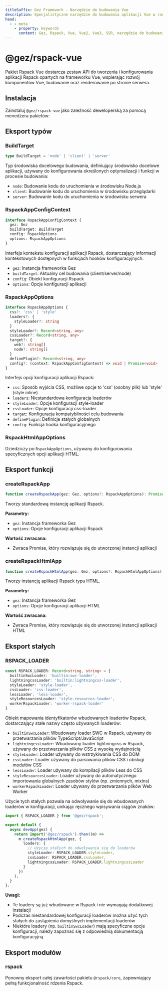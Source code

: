 ```yaml
---
titleSuffix: Gez Framework - Narzędzie do budowania Vue
description: Specjalistyczne narzędzie do budowania aplikacji Vue w ramach frameworka Gez, zapewniające pełne wsparcie dla aplikacji Vue 2/3, w tym rozwój komponentów, renderowanie SSR i optymalizację wydajności.
head:
  - - meta
    - property: keywords
      content: Gez, Rspack, Vue, Vue2, Vue3, SSR, narzędzie do budowania, rozwój komponentów, renderowanie po stronie serwera, optymalizacja wydajności
---
```



# @gez/rspack-vue

Pakiet Rspack Vue dostarcza zestaw API do tworzenia i konfigurowania aplikacji Rspack opartych na frameworku Vue, wspierając rozwój komponentów Vue, budowanie oraz renderowanie po stronie serwera.

## Instalacja

Zainstaluj `@gez/rspack-vue` jako zależność deweloperską za pomocą menedżera pakietów:

<PackageManagerTabs command="install @gez/rspack-vue -D" />

## Eksport typów

### BuildTarget

```ts
type BuildTarget = 'node' | 'client' | 'server'
```

Typ środowiska docelowego budowania, definiujący środowisko docelowe aplikacji, używany do konfigurowania określonych optymalizacji i funkcji w procesie budowania:
- `node`: Budowanie kodu do uruchomienia w środowisku Node.js
- `client`: Budowanie kodu do uruchomienia w środowisku przeglądarki
- `server`: Budowanie kodu do uruchomienia w środowisku serwera

### RspackAppConfigContext

```ts
interface RspackAppConfigContext {
  gez: Gez
  buildTarget: BuildTarget
  config: RspackOptions
  options: RspackAppOptions
}
```

Interfejs kontekstu konfiguracji aplikacji Rspack, dostarczający informacji kontekstowych dostępnych w funkcjach hooków konfiguracyjnych:
- `gez`: Instancja frameworka Gez
- `buildTarget`: Aktualny cel budowania (client/server/node)
- `config`: Obiekt konfiguracji Rspack
- `options`: Opcje konfiguracji aplikacji

### RspackAppOptions

```ts
interface RspackAppOptions {
  css?: 'css' | 'style'
  loaders?: {
    styleLoader?: string
  }
  styleLoader?: Record<string, any>
  cssLoader?: Record<string, any>
  target?: {
    web?: string[]
    node?: string[]
  }
  definePlugin?: Record<string, any>
  config?: (context: RspackAppConfigContext) => void | Promise<void>
}
```

Interfejs opcji konfiguracji aplikacji Rspack:
- `css`: Sposób wyjścia CSS, możliwe opcje to 'css' (osobny plik) lub 'style' (style inline)
- `loaders`: Niestandardowa konfiguracja loaderów
- `styleLoader`: Opcje konfiguracji style-loader
- `cssLoader`: Opcje konfiguracji css-loader
- `target`: Konfiguracja kompatybilności celu budowania
- `definePlugin`: Definicje stałych globalnych
- `config`: Funkcja hooka konfiguracyjnego

### RspackHtmlAppOptions

Dziedziczy po `RspackAppOptions`, używany do konfigurowania specyficznych opcji aplikacji HTML.

## Eksport funkcji

### createRspackApp

```ts
function createRspackApp(gez: Gez, options?: RspackAppOptions): Promise<App>
```

Tworzy standardową instancję aplikacji Rspack.

**Parametry:**
- `gez`: Instancja frameworka Gez
- `options`: Opcje konfiguracji aplikacji Rspack

**Wartość zwracana:**
- Zwraca Promise, który rozwiązuje się do utworzonej instancji aplikacji

### createRspackHtmlApp

```ts
function createRspackHtmlApp(gez: Gez, options?: RspackHtmlAppOptions): Promise<App>
```

Tworzy instancję aplikacji Rspack typu HTML.

**Parametry:**
- `gez`: Instancja frameworka Gez
- `options`: Opcje konfiguracji aplikacji HTML

**Wartość zwracana:**
- Zwraca Promise, który rozwiązuje się do utworzonej instancji aplikacji HTML

## Eksport stałych
### RSPACK_LOADER

```ts
const RSPACK_LOADER: Record<string, string> = {
  builtinSwcLoader: 'builtin:swc-loader',
  lightningcssLoader: 'builtin:lightningcss-loader',
  styleLoader: 'style-loader',
  cssLoader: 'css-loader',
  lessLoader: 'less-loader',
  styleResourcesLoader: 'style-resources-loader',
  workerRspackLoader: 'worker-rspack-loader'
}
```

Obiekt mapowania identyfikatorów wbudowanych loaderów Rspack, dostarczający stałe nazwy często używanych loaderów:

- `builtinSwcLoader`: Wbudowany loader SWC w Rspack, używany do przetwarzania plików TypeScript/JavaScript
- `lightningcssLoader`: Wbudowany loader lightningcss w Rspack, używany do przetwarzania plików CSS z wysoką wydajnością
- `styleLoader`: Loader używany do wstrzykiwania CSS do DOM
- `cssLoader`: Loader używany do parsowania plików CSS i obsługi modułów CSS
- `lessLoader`: Loader używany do kompilacji plików Less do CSS
- `styleResourcesLoader`: Loader używany do automatycznego importowania globalnych zasobów stylów (np. zmiennych, mixins)
- `workerRspackLoader`: Loader używany do przetwarzania plików Web Worker

Użycie tych stałych pozwala na odwoływanie się do wbudowanych loaderów w konfiguracji, unikając ręcznego wpisywania ciągów znaków:

```ts title="src/entry.node.ts"
import { RSPACK_LOADER } from '@gez/rspack';

export default {
  async devApp(gez) {
    return import('@gez/rspack').then((m) =>
      m.createRspackHtmlApp(gez, {
        loaders: {
          // Użycie stałych do odwoływania się do loaderów
          styleLoader: RSPACK_LOADER.styleLoader,
          cssLoader: RSPACK_LOADER.cssLoader,
          lightningcssLoader: RSPACK_LOADER.lightningcssLoader
        }
      })
    );
  }
};
```

**Uwagi:**
- Te loadery są już wbudowane w Rspack i nie wymagają dodatkowej instalacji
- Podczas niestandardowej konfiguracji loaderów można użyć tych stałych do zastąpienia domyślnych implementacji loaderów
- Niektóre loadery (np. `builtinSwcLoader`) mają specyficzne opcje konfiguracji, należy zapoznać się z odpowiednią dokumentacją konfiguracyjną

## Eksport modułów

### rspack

Ponowny eksport całej zawartości pakietu `@rspack/core`, zapewniający pełną funkcjonalność rdzenia Rspack.